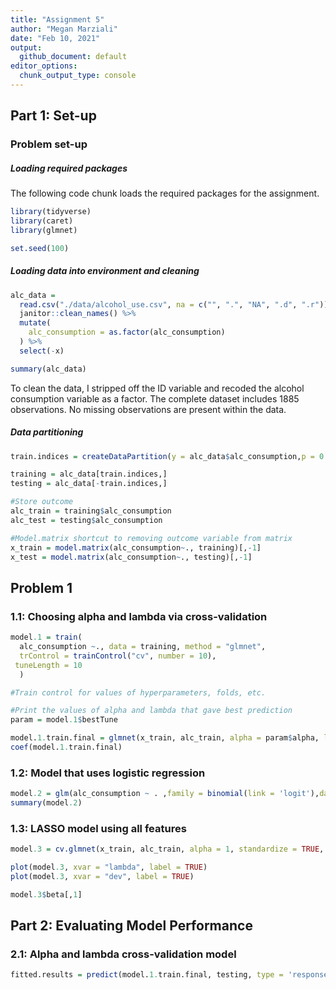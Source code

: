 ```yaml
---
title: "Assignment 5"
author: "Megan Marziali"
date: "Feb 10, 2021"
output:
  github_document: default
editor_options:
  chunk_output_type: console
---
```


## Part 1: Set-up

### Problem set-up

##### Loading required packages

The following code chunk loads the required packages for the assignment.
```r
library(tidyverse) 
library(caret)
library(glmnet)

set.seed(100)
```

##### Loading data into environment and cleaning

```r
alc_data = 
  read.csv("./data/alcohol_use.csv", na = c("", ".", "NA", ".d", ".r")) %>% 
  janitor::clean_names() %>%
  mutate(
    alc_consumption = as.factor(alc_consumption)
  ) %>% 
  select(-x)

summary(alc_data)
```

To clean the data, I stripped off the ID variable and recoded the alcohol consumption variable as a factor. The complete dataset includes 1885 observations. No missing observations are present within the data.

##### Data partitioning

```r
train.indices = createDataPartition(y = alc_data$alc_consumption,p = 0.7,list = FALSE)

training = alc_data[train.indices,]
testing = alc_data[-train.indices,]

#Store outcome 
alc_train = training$alc_consumption
alc_test = testing$alc_consumption

#Model.matrix shortcut to removing outcome variable from matrix
x_train = model.matrix(alc_consumption~., training)[,-1]
x_test = model.matrix(alc_consumption~., testing)[,-1]
```

## Problem 1

### 1.1: Choosing alpha and lambda via cross-validation

```r
model.1 = train(
  alc_consumption ~., data = training, method = "glmnet",
  trControl = trainControl("cv", number = 10),
 tuneLength = 10
  )

#Train control for values of hyperparameters, folds, etc.

#Print the values of alpha and lambda that gave best prediction
param = model.1$bestTune

model.1.train.final = glmnet(x_train, alc_train, alpha = param$alpha, lambda = param$lambda, family = binomial)
coef(model.1.train.final)
```

### 1.2: Model that uses logistic regression

```r
model.2 = glm(alc_consumption ~ . ,family = binomial(link = 'logit'),data = training)
summary(model.2)
```

### 1.3: LASSO model using all features

```r
model.3 = cv.glmnet(x_train, alc_train, alpha = 1, standardize = TRUE, family = binomial)

plot(model.3, xvar = "lambda", label = TRUE)
plot(model.3, xvar = "dev", label = TRUE)

model.3$beta[,1]
```

## Part 2: Evaluating Model Performance

### 2.1: Alpha and lambda cross-validation model

```r
fitted.results = predict(model.1.train.final, testing, type = 'response') 
```

